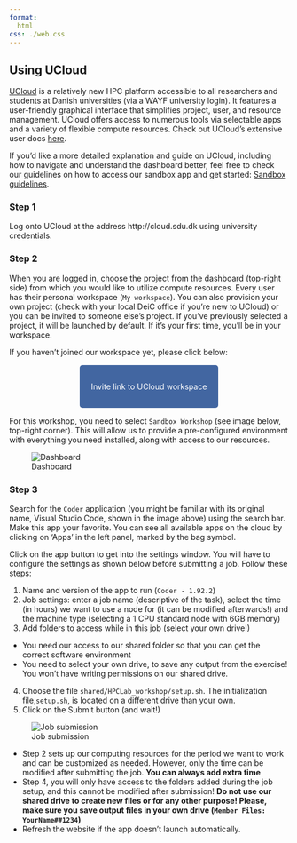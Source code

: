 ```yaml
---
format: 
  html
css: ./web.css
---
```


## Using UCloud 

[UCloud](https://cloud.sdu.dk) is a relatively new HPC platform accessible to all researchers and students at Danish universities (via a WAYF university login). It features a user-friendly graphical interface that simplifies project, user, and resource management. UCloud offers access to numerous tools via selectable apps and a variety of flexible compute resources. Check out UCloud’s extensive user docs [here](https://docs.cloud.sdu.dk/index.html).

If you’d like a more detailed explanation and guide on UCloud, including how to navigate and understand the dashboard better, feel free to check our guidelines on how to access our sandbox app and get started: [Sandbox guidelines](https://hds-sandbox.github.io/access/UCloud.html).

### Step 1
Log onto UCloud at the address http://cloud.sdu.dk using university credentials.

### Step 2

When you are logged in, choose the project from the dashboard (top-right side) from which you would like to utilize compute resources. Every user has their personal workspace (`My workspace`). You can also provision your own project (check with your local DeiC office if you’re new to UCloud) or you can be invited to someone else’s project. If you’ve previously selected a project, it will be launched by default. If it’s your first time, you’ll be in your workspace. 

If you haven't joined our workspace yet, please click below:

&nbsp;

 <p align="center">
  <a href="https://cloud.sdu.dk/app/projects/invite/b1bc6434-8340-48cd-8674-18a6b13eabcc" style="background-color: #4266A1; color: #FFFFFF; padding: 30px 20px; text-decoration: none; border-radius: 5px;">
    Invite link to
    UCloud workspace
  </a>
</p>

&nbsp;

For this workshop, you need to select `Sandbox Workshop` (see image below, top-right corner). This will allow us to provide a pre-configured environment with everything you need installed, along with access to our resources.


![Dashboard](./images/step1.png)

### Step 3

Search for the `Coder` application (you might be familiar with its original name, Visual Studio Code, shown in the image above) using the search bar. Make this app your favorite. You can see all available apps on the cloud by clicking on 'Apps' in the left panel, marked by the bag symbol.

Click on the app button to get into the settings window. You will have to configure the settings as shown below before submitting a job. Follow these steps: 

1. Name and version of the app to run (`Coder - 1.92.2`)
2. Job settings: enter a job name (descriptive of the task), select the time (in hours) we want to use a node for (it can be modified afterwards!) and the machine type (selecting a 1 CPU standard node with 6GB memory)
3. Add folders to access while in this job (select your own drive!)
  - You need our access to our shared folder so that you can get the correct software environment
  - You need to select your own drive, to save any output from the exercise! You won't have writing permissions on our shared drive. 
4. Choose the file `shared/HPCLab_workshop/setup.sh`. The initialization file,`setup.sh`, is located on a different drive than your own.
5. Click on the Submit button (and wait!)

![Job submission](./images/step2.png)

:::{.callout-warning}
- Step 2 sets up our computing resources for the period we want to work and can be customized as needed. However, only the time can be modified after submitting the job. **You can always add extra time**
- Step 4, you will only have access to the folders added during the job setup, and this cannot be modified after submission! **Do not use our shared drive to create new files or for any other purpose! Please, make sure you save output files in your own drive (`Member Files: YourName##1234`)**
- Refresh the website if the app doesn't launch automatically.
:::